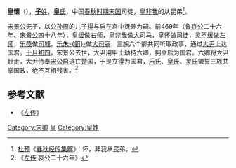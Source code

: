 {{模板:Infobox 先秦人物
|名称= 皇懷
|图像=
|图说=
|姓=[[子姓|子]]
|氏=皇
|名=懷
|字=
|别名=
|别字=
|谥号=
|时代=春秋
|国家=[[宋国|宋]] 
|身份=司徒
|出生=
|逝世=
|在位=
|父=
|母=
|正妻=
|妾=
|子女=
|太子=
}}
'''皇懷'''（{{bd|？||？||catIdx=H皇}}），[[子姓|'''子'''姓]]，[[皇氏|'''皇'''氏]]，中国[[春秋时期|春秋时期]][[宋国|宋国]]司徒，[[皇非我|皇非我]]的从昆弟<ref>[[杜预|杜预]]《[[春秋经传集解|春秋经传集解]]》：怀，非我从昆弟。</ref>。

[[宋景公|宋景公]]无子，以[[公孙周|公孙周]]的儿子[[宋昭公_(战国)|得]]与[[宋公启|启]]在宫中抚养为嗣。前469年（[[鲁哀公|鲁哀公]]二十六年、[[宋景公|宋景公]]四十八年），[[皇缓|皇缓]]做[[右师|右师]]，[[皇非我|皇非我]]做[[大司马|大司马]]，皇怀做[[司徒|司徒]]，[[灵不缓|灵不缓]]做[[左师|左师]]，[[乐茷|乐茷]]做[[司城|司城]]，[[乐朱鉏|乐朱-{鉏}-]]做[[大司寇|大司寇]]，三族六个卿共同听取政事，通过[[大尹|大尹]]上达国君。[[十月初四|十月初四]]，宋景公去世，大尹用甲士劫持六卿，拥立启为国君。六卿将大尹赶走，大尹侍奉[[宋公启|宋公启]]逃亡[[楚国|楚国]]，于是立[[宋昭公_(战国)|得]]为国君，[[乐氏|乐氏]]、[[皇氏|皇氏]]、[[灵氏|灵氏]]盟誓三族共掌国政，绝不互相残害。<ref>《[[左传|左传]]·哀公二十六年》</ref>

==参考文献==
*《[[左传|左传]]》
<references/>
[[Category:宋卿|Category:宋卿]] 
[[Category:子姓|皇]]
[[Category:皇姓|Category:皇姓]]